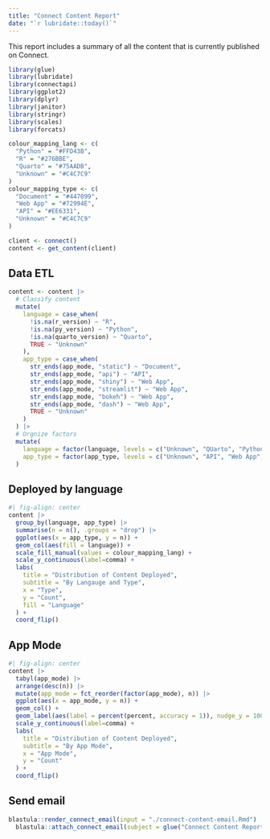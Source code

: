 ```yaml
---
title: "Connect Content Report"
date: "`r lubridate::today()`"
---
```


This report includes a summary of all the content that is currently published on Connect.

```r
library(glue)
library(lubridate)
library(connectapi)
library(ggplot2)
library(dplyr)
library(janitor)
library(stringr)
library(scales)
library(forcats)

colour_mapping_lang <- c(
  "Python" = "#FFD43B",
  "R" = "#276BBE",
  "Quarto" = "#75AADB",
  "Unknown" = "#C4C7C9"
)
colour_mapping_type <- c(
  "Document" = "#447099",
  "Web App" = "#72994E",
  "API" = "#EE6331",
  "Unknown" = "#C4C7C9"
)

client <- connect()
content <- get_content(client)
```

## Data ETL

```r
content <- content |>
  # Classify content
  mutate(
    language = case_when(
      !is.na(r_version) ~ "R",
      !is.na(py_version) ~ "Python",
      !is.na(quarto_version) ~ "Quarto",
      TRUE ~ "Unknown"
    ),
    app_type = case_when(
      str_ends(app_mode, "static") ~ "Document",
      str_ends(app_mode, "api") ~ "API",
      str_ends(app_mode, "shiny") ~ "Web App",
      str_ends(app_mode, "streamlit") ~ "Web App",
      str_ends(app_mode, "bokeh") ~ "Web App",
      str_ends(app_mode, "dash") ~ "Web App",
      TRUE ~ "Unknown"
    )
  ) |> 
  # Orgnize factors
  mutate(
    language = factor(language, levels = c("Unknown", "QUarto", "Python", "R")),
    app_type = factor(app_type, levels = c("Unknown", "API", "Web App", "Document"))
  )
```

## Deployed by language

```r
#| fig-align: center
content |> 
  group_by(language, app_type) |>
  summarise(n = n(), .groups = "drop") |> 
  ggplot(aes(x = app_type, y = n)) +
  geom_col(aes(fill = language)) +
  scale_fill_manual(values = colour_mapping_lang) +
  scale_y_continuous(label=comma) +
  labs(
    title = "Distribution of Content Deployed",
    subtitle = "By Langauge and Type",
    x = "Type",
    y = "Count",
    fill = "Language"
  ) +
  coord_flip()
```

## App Mode

```r
#| fig-align: center
content |> 
  tabyl(app_mode) |> 
  arrange(desc(n)) |> 
  mutate(app_mode = fct_reorder(factor(app_mode), n)) |> 
  ggplot(aes(x = app_mode, y = n)) +
  geom_col() +
  geom_label(aes(label = percent(percent, accuracy = 1)), nudge_y = 100) +
  scale_y_continuous(label=comma) +
  labs(
    title = "Distribution of Content Deployed",
    subtitle = "By App Mode",
    x = "App Mode",
    y = "Count"
  ) +
  coord_flip()
```

## Send email

```r
blastula::render_connect_email(input = "./connect-content-email.Rmd") |> 
  blastula::attach_connect_email(subject = glue("Connect Content Report - {today()}"))
```